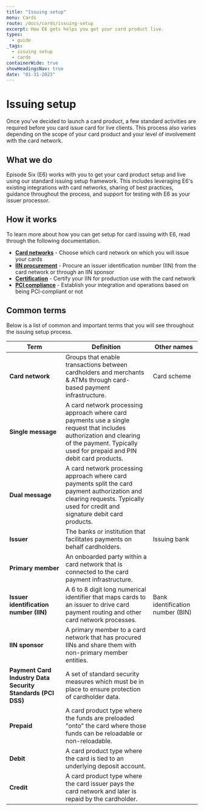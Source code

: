 ```yaml
---
title: "Issuing setup"
menu: Cards
route: /docs/cards/issuing-setup
excerpt: How E6 gets helps you get your card product live.
types:
  - guide
_tags:
  - issuing setup
  - cards
containerWide: true
showHeadingsNav: true
date: "01-31-2023"
---
```


# Issuing setup

Once you've decided to launch a card product, a few standard activities are required before you card issue card for live clients. This process also varies depending on the scope of your card product and your level of involvement with the card network.

## What we do

Episode Six (E6) works with you to get your card product setup and live using our standard issuing setup framework. This includes leveraging E6's existing integrations with card networks, sharing of best practices, guidance throughout the process, and support for testing with E6 as your issuer processor.

## How it works

To learn more about how you can get setup for card issuing with E6, read through the following documentation.

- [**Card networks**](/docs/cards/card-networks) - Choose which card network on which you will issue your cards
- [**IIN procurement**](/docs/cards/iin-procurement) - Procure an issuer identification number (IIN) from the card network or through an IIN sponsor
- [**Certification**](/docs/cards/certification) - Certify your IIN for production use with the card network
- [**PCI compliance**](/docs/cards/pci-compliance) - Establish your integration and operations based on being PCI-compliant or not

## Common terms

Below is a list of common and important terms that you will see throughout the issuing setup process.

| Term | Definition | Other names |
| -- | -- | -- |
| **Card network** | Groups that enable transactions between cardholders and merchants & ATMs through card-based payment infrastructure. | Card scheme |
| **Single message** | A card network processing approach where card payments use a single request that includes authorization and clearing of the payment. Typically used for prepaid and PIN debit card products. ||
| **Dual message** | A card network processing approach where card payments split the card payment authorization and clearing requests. Typically used for credit and signature debit card products.  ||
| **Issuer** | The banks or institution that facilitates payments on behalf cardholders. | Issuing bank |
| **Primary member** | An onboarded party within a card network that is connected to the card payment infrastructure. ||
| **Issuer identification number (IIN)** | A 6 to 8 digit long numerical identifier that maps cards to an issuer to drive card payment routing and other card network processes. | Bank identification number (BIN) |
| **IIN sponsor** | A primary member to a card network that has procured IINs and share them with non-primary member entities. ||
| **Payment Card Industry Data Security Standards (PCI DSS)** | A set of standard security measures which must be in place to ensure protection of cardholder data. ||
| **Prepaid** | A card product type where the funds are preloaded "onto" the card where those funds can be reloadable or non-reloadable. ||
| **Debit** | A card product type where the card is tied to an underlying deposit account. ||
| **Credit** | A card product type where the card issuer pays the card network and later is repaid by the cardholder. ||